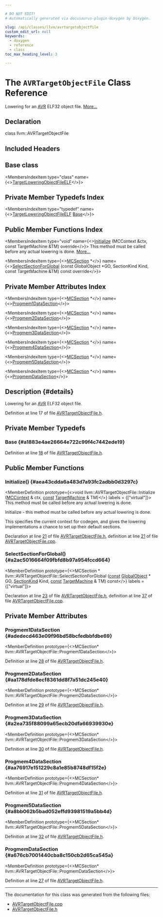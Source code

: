 ```yaml
---

# DO NOT EDIT!
# Automatically generated via docusaurus-plugin-doxygen by Doxygen.

slug: /api/classes/llvm/avrtargetobjectfile
custom_edit_url: null
keywords:
  - doxygen
  - reference
  - class
toc_max_heading_level: 3

---
```





# The `AVRTargetObjectFile` Class Reference

<DoxygenPage pluginConfig={pluginConfig}>

Lowering for an <a href="/docs/api/namespaces/llvm/avr">AVR</a> ELF32 object file. <a href="#details">More...</a>

## Declaration

<CodeBlock>class llvm::AVRTargetObjectFile</CodeBlock>

## Included Headers

<IncludesList>
<IncludesListItem
  filePath="Target/AVR/AVRTargetObjectFile.h"
  permalink="/docs/api/files/lib/lib/target/lib/target/avr/avrtargetobjectfile-h"
  isLocal="true" />
</IncludesList>

## Base class

<MembersIndex>

<MembersIndexItem
  type="class"
  name={<><a href="/docs/api/classes/llvm/targetloweringobjectfileelf">TargetLoweringObjectFileELF</a></>}>
</MembersIndexItem>

</MembersIndex>

## Private Member Typedefs Index

<MembersIndex>

<MembersIndexItem
  type="typedef"
  name={<><a href="/docs/api/classes/llvm/targetloweringobjectfileelf">TargetLoweringObjectFileELF</a> <a href="#a1883e4ae26664e722c99f4c7442ede19">Base</a></>}>
</MembersIndexItem>

</MembersIndex>

## Public Member Functions Index

<MembersIndex>

<MembersIndexItem
  type="void"
  name={<><a href="#aea43cdda6a483d7a93fc2adbb0d3297c">Initialize</a> (MCContext &amp;ctx, const TargetMachine &amp;TM) override</>}>
This method must be called before any actual lowering is done. <a href="#aea43cdda6a483d7a93fc2adbb0d3297c">More...</a>
</MembersIndexItem>

<MembersIndexItem
  type={<><a href="/docs/api/classes/llvm/mcsection">MCSection</a> &#42;</>}
  name={<><a href="#a2ac5016664f09fbfd8b97a954fccd664">SelectSectionForGlobal</a> (const GlobalObject &#42;GO, SectionKind Kind, const TargetMachine &amp;TM) const override</>}>
</MembersIndexItem>

</MembersIndex>

## Private Member Attributes Index

<MembersIndex>

<MembersIndexItem
  type={<><a href="/docs/api/classes/llvm/mcsection">MCSection</a> &#42;</>}
  name={<><a href="#adedecd463e09f96bd58bcfedbbfdbe69">Progmem1DataSection</a></>}>
</MembersIndexItem>

<MembersIndexItem
  type={<><a href="/docs/api/classes/llvm/mcsection">MCSection</a> &#42;</>}
  name={<><a href="#aa178dfde8ecf8361dd8f7a51dc245e40">Progmem2DataSection</a></>}>
</MembersIndexItem>

<MembersIndexItem
  type={<><a href="/docs/api/classes/llvm/mcsection">MCSection</a> &#42;</>}
  name={<><a href="#a2ea735f88099a65ecb20dfa66939930e">Progmem3DataSection</a></>}>
</MembersIndexItem>

<MembersIndexItem
  type={<><a href="/docs/api/classes/llvm/mcsection">MCSection</a> &#42;</>}
  name={<><a href="#aa76917e151229c8a1e85b8748df15f2e">Progmem4DataSection</a></>}>
</MembersIndexItem>

<MembersIndexItem
  type={<><a href="/docs/api/classes/llvm/mcsection">MCSection</a> &#42;</>}
  name={<><a href="#a8bb062b5bad052effd93981519a5bb4d">Progmem5DataSection</a></>}>
</MembersIndexItem>

<MembersIndexItem
  type={<><a href="/docs/api/classes/llvm/mcsection">MCSection</a> &#42;</>}
  name={<><a href="#a676cb7001440cba8c150cb2d65ca545a">ProgmemDataSection</a></>}>
</MembersIndexItem>

</MembersIndex>

## Description {#details}

Lowering for an <a href="/docs/api/namespaces/llvm/avr">AVR</a> ELF32 object file.

Definition at line 17 of file <a href="/docs/api/files/lib/lib/target/lib/target/avr/avrtargetobjectfile-h">AVRTargetObjectFile.h</a>.

<SectionDefinition>

## Private Member Typedefs

### Base {#a1883e4ae26664e722c99f4c7442ede19}

<MemberDefinition
  prototype="typedef TargetLoweringObjectFileELF llvm::AVRTargetObjectFile::Base">

Definition at line <a href="/docs/api/files/lib/lib/target/lib/target/avr/avrtargetobjectfile-h/#l00018">18</a> of file <a href="/docs/api/files/lib/lib/target/lib/target/avr/avrtargetobjectfile-h">AVRTargetObjectFile.h</a>.
</MemberDefinition>

</SectionDefinition>

<SectionDefinition>

## Public Member Functions

### Initialize() {#aea43cdda6a483d7a93fc2adbb0d3297c}

<MemberDefinition
  prototype={<>void llvm::AVRTargetObjectFile::Initialize (<a href="/docs/api/classes/llvm/mccontext">MCContext</a> &amp; ctx, <a href="/docs/api/files/lib/lib/target/lib/target/aarch64/aarch64promoteconstant-cpp/#a90f8350fecae261c25be85d38b451bff">const</a> <a href="/docs/api/classes/llvm/targetmachine">TargetMachine</a> &amp; TM)</>}
  labels = {["virtual"]}>
This method must be called before any actual lowering is done.

Initialize - this method must be called before any actual lowering is done.

This specifies the current context for codegen, and gives the lowering implementations a chance to set up their default sections.

Declaration at line <a href="/docs/api/files/lib/lib/target/lib/target/avr/avrtargetobjectfile-h/#l00021">21</a> of file <a href="/docs/api/files/lib/lib/target/lib/target/avr/avrtargetobjectfile-h">AVRTargetObjectFile.h</a>, definition at line <a href="/docs/api/files/lib/lib/target/lib/target/avr/avrtargetobjectfile-cpp/#l00021">21</a> of file <a href="/docs/api/files/lib/lib/target/lib/target/avr/avrtargetobjectfile-cpp">AVRTargetObjectFile.cpp</a>.
</MemberDefinition>

### SelectSectionForGlobal() {#a2ac5016664f09fbfd8b97a954fccd664}

<MemberDefinition
  prototype={<>MCSection &#42; llvm::AVRTargetObjectFile::SelectSectionForGlobal (<a href="/docs/api/files/lib/lib/target/lib/target/aarch64/aarch64promoteconstant-cpp/#a90f8350fecae261c25be85d38b451bff">const</a> <a href="/docs/api/classes/llvm/globalobject">GlobalObject</a> &#42; GO, <a href="/docs/api/classes/llvm/sectionkind">SectionKind</a> Kind, <a href="/docs/api/files/lib/lib/target/lib/target/aarch64/aarch64promoteconstant-cpp/#a90f8350fecae261c25be85d38b451bff">const</a> <a href="/docs/api/classes/llvm/targetmachine">TargetMachine</a> &amp; TM) const</>}
  labels = {["virtual"]}>

Declaration at line <a href="/docs/api/files/lib/lib/target/lib/target/avr/avrtargetobjectfile-h/#l00023">23</a> of file <a href="/docs/api/files/lib/lib/target/lib/target/avr/avrtargetobjectfile-h">AVRTargetObjectFile.h</a>, definition at line <a href="/docs/api/files/lib/lib/target/lib/target/avr/avrtargetobjectfile-cpp/#l00037">37</a> of file <a href="/docs/api/files/lib/lib/target/lib/target/avr/avrtargetobjectfile-cpp">AVRTargetObjectFile.cpp</a>.
</MemberDefinition>

</SectionDefinition>

<SectionDefinition>

## Private Member Attributes

### Progmem1DataSection {#adedecd463e09f96bd58bcfedbbfdbe69}

<MemberDefinition
  prototype={<>MCSection&#42; llvm::AVRTargetObjectFile::Progmem1DataSection</>}>

Definition at line <a href="/docs/api/files/lib/lib/target/lib/target/avr/avrtargetobjectfile-h/#l00028">28</a> of file <a href="/docs/api/files/lib/lib/target/lib/target/avr/avrtargetobjectfile-h">AVRTargetObjectFile.h</a>.
</MemberDefinition>

### Progmem2DataSection {#aa178dfde8ecf8361dd8f7a51dc245e40}

<MemberDefinition
  prototype={<>MCSection&#42; llvm::AVRTargetObjectFile::Progmem2DataSection</>}>

Definition at line <a href="/docs/api/files/lib/lib/target/lib/target/avr/avrtargetobjectfile-h/#l00029">29</a> of file <a href="/docs/api/files/lib/lib/target/lib/target/avr/avrtargetobjectfile-h">AVRTargetObjectFile.h</a>.
</MemberDefinition>

### Progmem3DataSection {#a2ea735f88099a65ecb20dfa66939930e}

<MemberDefinition
  prototype={<>MCSection&#42; llvm::AVRTargetObjectFile::Progmem3DataSection</>}>

Definition at line <a href="/docs/api/files/lib/lib/target/lib/target/avr/avrtargetobjectfile-h/#l00030">30</a> of file <a href="/docs/api/files/lib/lib/target/lib/target/avr/avrtargetobjectfile-h">AVRTargetObjectFile.h</a>.
</MemberDefinition>

### Progmem4DataSection {#aa76917e151229c8a1e85b8748df15f2e}

<MemberDefinition
  prototype={<>MCSection&#42; llvm::AVRTargetObjectFile::Progmem4DataSection</>}>

Definition at line <a href="/docs/api/files/lib/lib/target/lib/target/avr/avrtargetobjectfile-h/#l00031">31</a> of file <a href="/docs/api/files/lib/lib/target/lib/target/avr/avrtargetobjectfile-h">AVRTargetObjectFile.h</a>.
</MemberDefinition>

### Progmem5DataSection {#a8bb062b5bad052effd93981519a5bb4d}

<MemberDefinition
  prototype={<>MCSection&#42; llvm::AVRTargetObjectFile::Progmem5DataSection</>}>

Definition at line <a href="/docs/api/files/lib/lib/target/lib/target/avr/avrtargetobjectfile-h/#l00032">32</a> of file <a href="/docs/api/files/lib/lib/target/lib/target/avr/avrtargetobjectfile-h">AVRTargetObjectFile.h</a>.
</MemberDefinition>

### ProgmemDataSection {#a676cb7001440cba8c150cb2d65ca545a}

<MemberDefinition
  prototype={<>MCSection&#42; llvm::AVRTargetObjectFile::ProgmemDataSection</>}>

Definition at line <a href="/docs/api/files/lib/lib/target/lib/target/avr/avrtargetobjectfile-h/#l00027">27</a> of file <a href="/docs/api/files/lib/lib/target/lib/target/avr/avrtargetobjectfile-h">AVRTargetObjectFile.h</a>.
</MemberDefinition>

</SectionDefinition>

<hr/>

The documentation for this class was generated from the following files:

<ul>
<li><a href="/docs/api/files/lib/lib/target/lib/target/avr/avrtargetobjectfile-cpp">AVRTargetObjectFile.cpp</a></li>
<li><a href="/docs/api/files/lib/lib/target/lib/target/avr/avrtargetobjectfile-h">AVRTargetObjectFile.h</a></li>
</ul>

</DoxygenPage>
